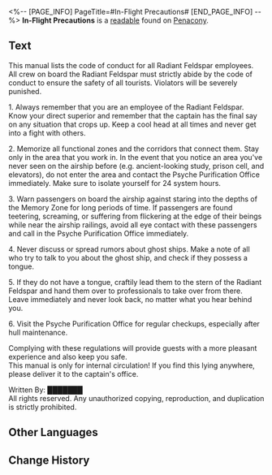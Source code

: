 <%-- [PAGE_INFO]
PageTitle=#In-Flight Precautions#
[END_PAGE_INFO] --%>
{{Readable Infobox
|id           = 377
|partIds      = 190672
|title        = 
|image        = Item Penacony Readable 1.png
|world        = Penacony
|parts        = 1
|author       = <!--to be added-->
|description  = It seems to be a rule-based horror story designed to prank people.
|part1        = In-Flight Precautions
|source1      = {{cx|Source missing}}
|characters   = 
|factions     = 
}}
'''In-Flight Precautions''' is a [[readable]] found on [[Penacony]].
<!--
==Location==
{{Map Embed|<map name>|<marker id>}}
-->
==Text==
This manual lists the code of conduct for all Radiant Feldspar employees.<br />All crew on board the Radiant Feldspar must strictly abide by the code of conduct to ensure the safety of all tourists. Violators will be severely punished.

1. Always remember that you are an employee of the Radiant Feldspar. Know your direct superior and remember that the captain has the final say on any situation that crops up. Keep a cool head at all times and never get into a fight with others.

2. Memorize all functional zones and the corridors that connect them. Stay only in the area that you work in. In the event that you notice an area you've never seen on the airship before (e.g. ancient-looking study, prison cell, and elevators), do not enter the area and contact the Psyche Purification Office immediately. Make sure to isolate yourself for 24 system hours.

3. Warn passengers on board the airship against staring into the depths of the Memory Zone for long periods of time. If passengers are found teetering, screaming, or suffering from flickering at the edge of their beings while near the airship railings, avoid all eye contact with these passengers and call in the Psyche Purification Office immediately.

4. Never discuss or spread rumors about ghost ships. Make a note of all who try to talk to you about the ghost ship, and check if they possess a tongue.

5. If they do not have a tongue, craftily lead them to the stern of the Radiant Feldspar and hand them over to professionals to take over from there. Leave immediately and never look back, no matter what you hear behind you.

6. Visit the Psyche Purification Office for regular checkups, especially after hull maintenance.

Complying with these regulations will provide guests with a more pleasant experience and also keep you safe.<br />This manual is only for internal circulation! If you find this lying anywhere, please deliver it to the captain's office.

Written By: ███████<br />All rights reserved. Any unauthorized copying, reproduction, and duplication is strictly prohibited.

<!--
==Trivia==
* 
-->
==Other Languages==
{{Other Languages
|en   = In-Flight Precautions
|zhs  = 航行注意事项
|zht  = 航行注意事項
|ja   = 航行の注意事項
|ko   = 항행 주의 사항
|es   = Precauciones de vuelo
|fr   = Précautions à bord
|ru   = Памятка экипажу
|th   = ข้อควรระวังระหว่างล่องเรือ
|vi   = Lưu Ý Khi Bay
|de   = Vorsichtsmaßnahmen während des Flugs
|id   = Catatan yang Perlu Diperhatikan di Pelayaran
|pt   = Precauções Durante o Voo
}}

==Change History==
{{Change History|2.3}}